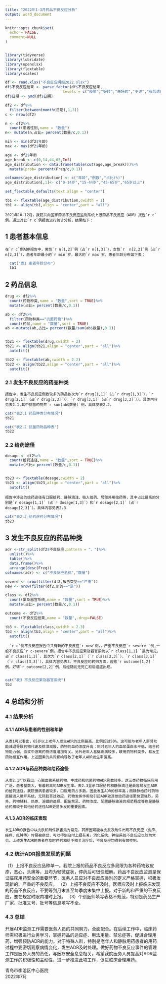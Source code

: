 ```yaml
---
title: "2022年1-3月药品不良反应分析"
output: word_document
---
```



```r

knitr::opts_chunk$set(
  echo = FALSE,
  comment=NULL
)


library(tidyverse)
library(lubridate)
library(openxlsx)
library(flextable)
library(scales)

df <- read.xlsx("不良反应明细2022.xlsx")
df$不良反应结果 <- parse_factor(df$不良反应结果,
                          levels = c("痊愈","好转","未好转","不详","有后遗症","死亡")) 
df$日期 <- ymd(df$日期)

df2 <- df%>%
  filter(between(month(日期),1,3))
c <- nrow(df2)

n <- df2%>%
  count(患者性别,name = "数量")
n<- mutate(n,占比= percent(数量/c,0.1))

min <- min(df2$年龄)
max <- max(df2$年龄)

age <- df2$年龄
age_break <- c(0,14,44,65,Inf)
age_distribution <- data.frame(table(cut(age,age_break)))%>%
  mutate(prob= percent(Freq/c,0.1))

colnames(age_distribution) <- c("年龄","例数","占比(%)")
age_distribution[,1]<- c("0-14岁","15-44岁","45-65岁","65岁以上")

set_flextable_defaults(text.align = "center")

tb1 <- flextable(age_distribution,cwidth = 1)
tb1 <- align(tb1,align = "center",part = "all")


```
    2021年10-12月，我院共向国家药品不良反应监测系统上报药品不良反应（ADR）报告`r c`例。通过对此`r c`例报告进行统计分析，结果如下：


## 1 患者基本信息

    在`r c`例ADR报告中，男性`r n[1,2]`例（占`r n[1,3]`），女性`r  n[2,2]`例（占`r n[2,3]`），患者年龄最小的`r min`岁，最大的`r max`岁，患者年龄分布如下表：
    

```r
  
  cat("表1 患者年龄分布")
  tb1

```

## 2 药品信息
```r

drug <- df2%>% 
  count(药物种类,name = "数量",sort = TRUE)%>%
  mutate(占比= percent(数量/c,0.1))

ab <- df2%>%
  filter(药物种类=="抗菌药物")%>% 
  count(药品,name = "数量",sort = TRUE)
ab <-mutate(ab,占比= percent(数量/sum(ab$数量),0.1))


tb21 <- flextable(drug,cwidth = 2)
tb21 <- align(tb21,align = "center",part = "all")%>%
  autofit()

tb22 <- flextable(ab,cwidth = 2.2)
tb22 <- align(tb22,align = "center",part = "all")%>%
  autofit()


```

### 2.1 发生不良反应的药品种类

    报告中，发生不良反应例数较多的药品依次为`r drug[1,1]`（占`r drug[1,3]`），`r drug[2,1]`（占`r drug[2,3]`）），`r drug[3,1]`（占`r drug[3,3]`））。具体内容见表2.1.其中抗菌药物共`r sum(ab$数量)`例，具体见表2.2。
    
    
```r
cat("表2.1 药品种类分布情况")
tb21

cat("表2.2 抗菌药物品种表")
tb22

```


### 2.2 给药途径
```r

dosage <- df2%>% 
  count(给药途径,name = "数量",sort = TRUE)%>%
  mutate(占比= percent(数量/c,0.1))


tb23 <- flextable(dosage,cwidth = 2)
tb23 <- align(tb23,align = "center",part = "all")%>%
  autofit()

```

    报告中涉及的给药途径有口服给药、静脉滴注、吸入给药、局部外用给药等，其中占比最高的分别是`r dosage[1,1]`（占`r dosage[1,3]`）和`r dosage[2,1]`（占`r dosage[2,3]`）。具体内容见表2.3.
    
    
```r

cat("表2.3 给药途径分布情况")
tb23

```

## 3 发生不良反应的药品种类

```r

adr <-str_split(df2$不良反应,pattern = "、")%>%
  unlist()%>%
  table()%>%
  data.frame()%>%
  arrange(desc(Freq))
colnames(adr) <- c("不良反应名称","数量")

severe <- nrow(filter(df2,报告类型=="严重"))
new <- nrow(filter(df2,新的=="是"))

class <- df2%>% 
  count(累及器官系统,name = "数量",sort = TRUE)%>% 
  mutate(占比= percent(数量/c,0.1))

outcome <- df2%>% 
  count(不良反应结果,name = "数量",.drop=FALSE)

tb3 <- flextable(class,cwidth = 2.3)
tb3 <- align(tb3,align = "center",part = "all")%>%
  autofit()

```

      `r c`例不良反应报告中共有新的不良反应`r new`例，，严重不良反应`r severe `例,一般不良反应`r c-severe`例。报告中不良反应累及器官系统以`r class[1,1] `最为常见，占`r class[1,3]`，其次为`r class[2,1]`（`r class[2,3]`），`r class[3,1]`（`r class[3,3]`），具体内容见表3。不良反应的转归方面，痊愈`r outcome[1,2] `例，好转`r outcome[2,2]`例，后经随访无死亡和后遗症出现。
      
    
```r
cat("表3 不良反应累及器官系统")
tb3

```

## 4 总结和分析
### 4.1 结果分析
#### 4.1.1  ADR与患者的性别和年龄
    从表1可以看出，65岁以上老年人发生ADR的比例最高，比例超过50%。这可能与老年人肝肾功能减退导致药物代谢及排泄减慢，药物的血药浓度升高；同时老年人的血浆蛋白水平低，结合药物能力弱，血浆中游离药物浓度增加有关。另外老年人基础疾病较多，联用药物种类多，易发生药物相互作用。上述因素的共同影响导致了老年人ADR发生率偏高。
#### 4.1.2  ADR与药品种类和给药途径
    从表2.1可以看出，心脑血管系统药物，中成药和抗菌药物ADR例数较多。这三类药物临床应用广泛，患者基数大，有着较高的ADR发生率。表2.3显示口服给药和静脉滴注是最容易发生ADR的给药途径。我院慢病患者较多，口服用药占多数，因此发生ADR的频率高；而静脉给药时药物直接进入循环系统，无肝脏首过效应，药物发挥作用及引起ADR较其他给药途径更快更强烈。另外，药物辅料、热原、溶媒的选择、配伍禁忌、药物浓度、配置静脉输液的规范程度等也是静脉给药相较于其他给药途径ADR更易多发的重要因素。
#### 4.1.3  ADR的临床表现
    发生ADR的报告中以皮肤和附件损害最为常见，其原因可能与皮肤及附件出现不良反应（皮疹、瘙痒、红肿等）时易被察觉，可以得到及时上报有关。消化系统、神经系统不良反应也较为常见，上述发生ADR的患者在及时停药和给予相关治疗后，不良反应均得到有效控制。

### 4.2 统计ADR报表发现的问题
（1）上报不良反应品种单一。我院上报的药品不良反应多局限为各种药物致皮疹，恶心，头痛等，且均为轻微症状，停药后可很快缓解。药品不良反应监测是保证临床用药安全的重要环节，医务人员应对不良反应类别的定义严格掌握，积极发现新的、严重的不良反应。
（2）上报不良反应不及时。医师应及时上报临床发现的药品不良反应，不要等到月末甚至每季度末集中上报。对于新的和严重的不良反应，要在规定时限内准时上报。
（3）个别医师填写表格不规范，特别是药品生产厂家、批准文号、批号等信息填写不全。

### 4.3 总结
开展ADR监测工作需要医务人员的共同努力，全面配合。在后续工作中，临床药师需积极进行业务学习，掌握药品的适应症、用法用量、禁忌症等，促进合理用药，增强预防ADR的能力。对于特殊人群，特别是老年人和静脉用药患者的用药过程中要密切观察病情变化，发生ADR及时处理。做好药物不良反应事件的管理工作是医务人员的责任，与医疗安全息息相关，希望我院医务人员提高对ADR监测工作的积极性和主动性，进一步推进此项工作，促进临床合理用药。

青岛市李沧区中心医院  
2022年7月


